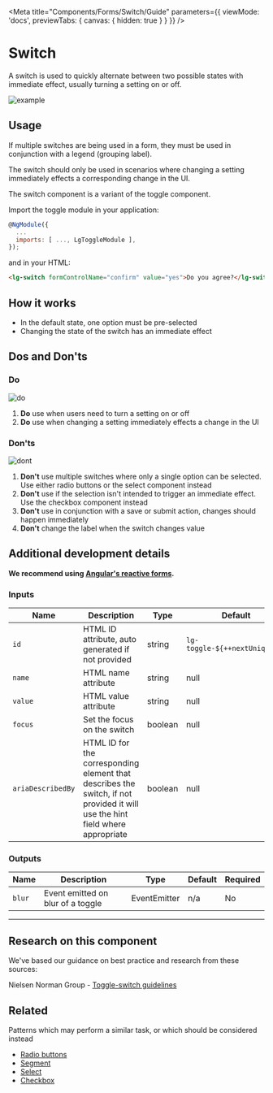 
<Meta title="Components/Forms/Switch/Guide" parameters={{ viewMode: 'docs', previewTabs: { canvas: { hidden: true } } }} />

# Switch

<p class="standfirst">A switch is used to quickly alternate between two possible states with immediate effect, usually turning a setting on or off.</p>

![example](docs/forms/switch/example.png)

## Usage

If multiple switches are being used in a form, they must be used in conjunction with a legend (grouping label).

The switch should only be used in scenarios where changing a setting immediately effects a corresponding change in the UI.

The switch component is a variant of the toggle component.

Import the toggle module in your application:

```js
@NgModule({
  ...
  imports: [ ..., LgToggleModule ],
});
```

and in your HTML:

```html
<lg-switch formControlName="confirm" value="yes">Do you agree?</lg-switch>
```

## How it works

- In the default state, one option must be pre-selected
- Changing the state of the switch has an immediate effect

## Dos and Don'ts

### Do

![do](docs/forms/switch/do.png)

1. **Do** use when users need to turn a setting on or off
2. **Do** use when changing a setting immediately effects a change in the UI

### Don'ts

![dont](docs/forms/switch/dont.png)

1. **Don't** use multiple switches where only a single option can be selected. Use either radio buttons or the select component instead
2. **Don't** use if the selection isn't intended to trigger an immediate effect. Use the checkbox component instead
3. **Don't** use in conjunction with a save or submit action, changes should happen immediately
4. **Don't** change the label when the switch changes value

## Additional development details

**We recommend using <a href="https://angular.io/guide/reactive-forms" target="_blank">Angular's reactive forms</a>.**

### Inputs

| Name              | Description                                                                                                                   | Type    | Default                         | Required |
|-------------------|-------------------------------------------------------------------------------------------------------------------------------|---------|---------------------------------|----------|
| `id`              | HTML ID attribute, auto generated if not provided                                                                             | string  | ``lg-toggle-${++nextUniqueId}`` | No       |
| `name`            | HTML name attribute                                                                                                           | string  | null                            | Yes      |
| `value`           | HTML value attribute                                                                                                          | string  | null                            | Yes      |
| `focus`           | Set the focus on the switch                                                                                                   | boolean | null                            | No       |
| `ariaDescribedBy` | HTML ID for the corresponding element that describes the switch, if not provided it will use the hint field where appropriate | boolean | null                            | No       |

### Outputs

| Name   | Description                       | Type         | Default | Required |
|--------|-----------------------------------|--------------|---------|----------|
| `blur` | Event emitted on blur of a toggle | EventEmitter | n/a     | No       |



------

## Research on this component

We've based our guidance on best practice and research from these sources:

Nielsen Norman Group - <a href="https://www.nngroup.com/articles/toggle-switch-guidelines/" target="_blank">Toggle-switch guidelines</a>

## Related

Patterns which may perform a similar task, or which should be considered instead

- [Radio buttons](./?path=/docs/components-forms-radio--radio)
- [Segment](./?path=/docs/components-forms-segment-guide--page)
- [Select](./?path=/docs/components-forms-select-guide--page)
- [Checkbox](./?path=/docs/components-forms-checkbox-guide--page)

<Description markdown={feedback} />

